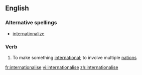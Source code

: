 ==English==
===Alternative spellings===
*[[internationalize]]

===Verb===
{{en-verb|internationalis|ing}}

# To make something [[international]]; to involve multiple [[nation]]s

[[fr:internationalise]]
[[vi:internationalise]]
[[zh:internationalise]]